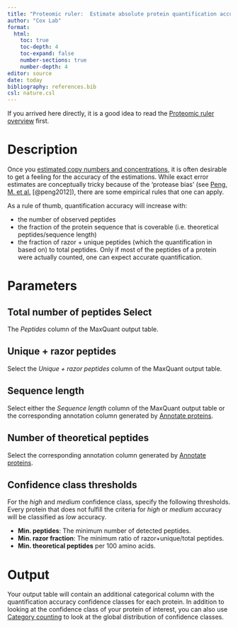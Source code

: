 ```yaml
---
title: "Proteomic ruler:  Estimate absolute protein quantification accuracy"
author: "Cox Lab"
format: 
  html:
    toc: true
    toc-depth: 4
    toc-expand: false
    number-sections: true
    number-depth: 4
editor: source
date: today
bibliography: references.bib
csl: nature.csl
---
```


If you arrived here directly, it is a good idea to read the [Proteomic ruler overview](proteomicruler.html) first.

# Description

Once you [estimated copy numbers and concentrations](estimatecopynumbers.html), it is often desirable to get a feeling for the accuracy of the estimations. While exact error estimates are conceptually tricky because of the 'protease bias' (see [Peng, M. et al.](http:_www.ncbi.nlm.nih.gov/pubmed/22669647) [@peng2012]), there are some empirical rules that one can apply.

As a rule of thumb, quantification accuracy will increase with:

* the number of observed peptides
* the fraction of the protein sequence that is coverable (i.e. theoretical peptides/sequence length)
* the fraction of razor + unique peptides (which the quantification in based on) to total peptides. Only if most of the peptides of a protein were actually counted, one can expect accurate quantification.

# Parameters

##  Total number of peptides Select 

The _Peptides_ column of the MaxQuant output table. 

## Unique + razor peptides 

Select the _Unique + razor peptides_ column of the MaxQuant output table. 

## Sequence length 

Select either the _Sequence length_ column of the MaxQuant output table or the corresponding annotation column generated by [Annotate proteins](annotateproteins.html). 

## Number of theoretical peptides 

Select the corresponding annotation column generated by [Annotate proteins](annotateproteins.html). 

## Confidence class thresholds 

For the _high_ and _medium_ confidence class, specify the following thresholds. Every protein that does not fulfill the criteria for _high_ or _medium_ accuracy will be classified as _low_ accuracy. 

* **Min. peptides**: The minimum number of detected peptides. 
* **Min. razor fraction**: The minimum ratio of razor+unique/total peptides. 
* **Min. theoretical peptides** per 100 amino acids.

# Output

Your output table will contain an additional categorical column with the quantification accuracy confidence classes for each protein. In addition to looking at the confidence class of your protein of interest, you can also use [Category counting](categorycounting.html) to look at the global distribution of confidence classes.
